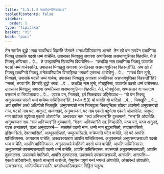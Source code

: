 ```yaml
---
title: "1.5.1.4 पदसोधम्मसिक्खापद"
tableOfContents: false
sidebar:
  order: 5
type: "tipitaka"
basket: "vi"
book: "paci"
---
```



<DynamicBreadcrumb />

<Division number="44" book="paci">

<Paragraph number="150" book="paci">
तेन समयेन बुद्धो भगवा सावत्थियं विहरति जेतवने अनाथपिण्डिकस्स आरामे. तेन खो पन समयेन छब्बग्गिया भिक्खू उपासके पदसो धम्मं वाचेन्ति. उपासका भिक्खूसु अगारवा अप्पतिस्सा असभागवुत्तिका विहरन्ति. ये ते भिक्खू अप्पिच्छा …पे…  ते उज्झायन्ति खिय्यन्ति विपाचेन्ति—  “कथञ्हि नाम छब्बग्गिया भिक्खू उपासके पदसो धम्मं वाचेस्सन्ति. उपासका भिक्खूसु अगारवा अप्पतिस्सा असभागवुत्तिका विहरन्ती”ति.
</Paragraph>

<Paragraph number="151" book="paci">
अथ खो ते भिक्खू छब्बग्गिये भिक्खू अनेकपरियायेन विगरहित्वा भगवतो एतमत्थं आरोचेसुं …पे…  “सच्चं किर तुम्हे, भिक्खवे, उपासके पदसो धम्मं वाचेथ; उपासका भिक्खूसु अगारवा अप्पतिस्सा असभागवुत्तिका विहरन्ती”ति? “सच्चं, भगवा”ति. विगरहि बुद्धो भगवा …पे…  कथञ्हि नाम तुम्हे, मोघपुरिसा, उपासके पदसो धम्मं वाचेस्सथ. उपासका भिक्खूसु अगारवा अप्पतिस्सा असभागवुत्तिका विहरन्ति. नेतं, मोघपुरिसा, अप्पसन्नानं वा पसादाय पसन्नानं वा भिय्योभावाय …पे…  एवञ्च पन, भिक्खवे, इमं सिक्खापदं उद्दिसेय्याथ—
</Paragraph>

</Division>
<Division number="45" book="paci">

<Paragraph number="152" book="paci">
<Emphasis>“यो पन भिक्खु अनुपसम्पन्नं पदसो धम्मं वाचेय्य पाचित्तियन्”</Emphasis>ति. (*4*:<Emphasis>53</Emphasis>)
</Paragraph>

</Division>
<Division number="46" book="paci">

<Paragraph number="153" book="paci">
<Emphasis>यो पना</Emphasis>ति यो यादिसो …पे…  <Emphasis>भिक्खू</Emphasis>ति …पे…  अयं इमस्मिं अत्थे अधिप्पेतो भिक्खूति.
</Paragraph>

<Paragraph number="154" book="paci">
<Emphasis>अनुपसम्पन्नो</Emphasis> नाम भिक्खुञ्च भिक्खुनिञ्च ठपेत्वा अवसेसो अनुपसम्पन्नो नाम.
</Paragraph>

<Paragraph number="155" book="paci">
<Emphasis>पदसो</Emphasis> नाम पदं, अनुपदं, अन्वक्खरं, अनुब्यञ्जनं.
</Paragraph>

<Paragraph number="156" book="paci">
<Emphasis>पदं</Emphasis> नाम एकतो पट्ठपेत्वा एकतो ओसापेन्ति. <Emphasis>अनुपदं</Emphasis> नाम पाटेक्कं पट्ठपेत्वा एकतो ओसापेन्ति. <Emphasis>अन्वक्खरं</Emphasis> नाम “रूपं अनिच्चन्”ति वुच्चमानो, “रुन्”ति ओपातेति. <Emphasis>अनुब्यञ्जनं</Emphasis> नाम “रूपं अनिच्चन्”ति वुच्चमानो, “वेदना अनिच्चा”ति सद्दं निच्छारेति.
</Paragraph>

<Paragraph number="157" book="paci">
यञ्च पदं, यञ्च अनुपदं, यञ्च अन्वक्खरं, यञ्च अनुब्यञ्जनं—  सब्बमेतं पदसो नाम.
</Paragraph>

<Paragraph number="158" book="paci">
<Emphasis>धम्मो</Emphasis> नाम बुद्धभासितो, सावकभासितो, इसिभासितो, देवताभासितो, अत्थूपसञ्हितो, धम्मूपसञ्हितो.
</Paragraph>

<Paragraph number="159" book="paci">
<Emphasis>वाचेय्या</Emphasis>ति पदेन वाचेति, पदे पदे आपत्ति पाचित्तियस्स. अक्खराय वाचेति, अक्खरक्खराय आपत्ति पाचित्तियस्स.
</Paragraph>

</Division>
<Division number="47" book="paci">

<Paragraph number="160" book="paci">
अनुपसम्पन्ने अनुपसम्पन्नसञ्ञी पदसो धम्मं वाचेति, आपत्ति पाचित्तियस्स. अनुपसम्पन्ने वेमतिको पदसो धम्मं वाचेति, आपत्ति पाचित्तियस्स. अनुपसम्पन्ने उपसम्पन्नसञ्ञी पदसो धम्मं वाचेति, आपत्ति पाचित्तियस्स.
</Paragraph>

<Paragraph number="161" book="paci">
उपसम्पन्ने अनुपसम्पन्नसञ्ञी, आपत्ति दुक्कटस्स. उपसम्पन्ने वेमतिको, आपत्ति दुक्कटस्स. उपसम्पन्ने उपसम्पन्नसञ्ञी, अनापत्ति.
</Paragraph>

</Division>
<Division number="48" book="paci">

<Paragraph number="162" book="paci">
अनापत्ति—  एकतो उद्दिसापेन्तो, एकतो सज्झायं करोन्तो, येभुय्येन पगुणं गन्थं भणन्तं ओपातेति, ओसारेन्तं ओपातेति, उम्मत्तकस्स, आदिकम्मिकस्साति.

</Paragraph>
</Division>

<Paragraph number="163" type="center" book="paci">
पदसोधम्मसिक्खापदं निट्ठितं चतुत्थं.
</Paragraph>